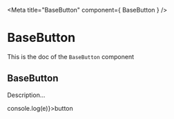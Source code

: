 <!--- BaseButton.stories.mdx --->


<Meta
  title="BaseButton"
  component={ BaseButton }
/>

# BaseButton

This is the doc of the `BaseButton` component

## BaseButton

Description...

<Canvas>
  <Story name="base">
    <BaseButton onClick={(e) => console.log(e)}>button</BaseButton>
  </Story>
</Canvas>
